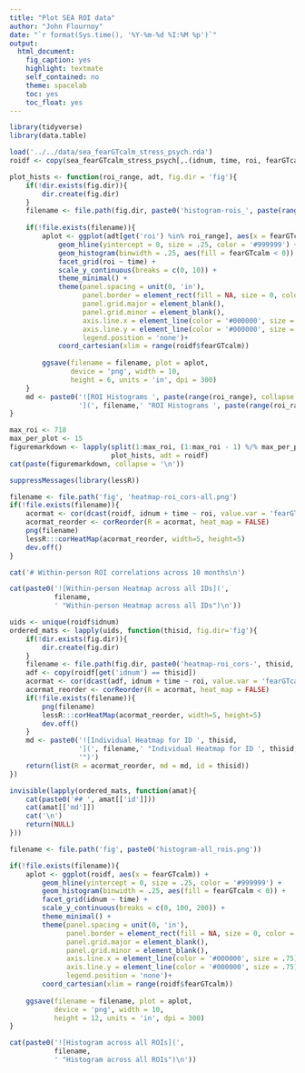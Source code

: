```yaml
---
title: "Plot SEA ROI data"
author: "John Flournoy"
date: "`r format(Sys.time(), '%Y-%m-%d %I:%M %p')`"
output: 
  html_document: 
    fig_caption: yes
    highlight: textmate
    self_contained: no
    theme: spacelab
    toc: yes
    toc_float: yes
---
```


```r
library(tidyverse)
library(data.table)
```


```r
load('../../data/sea_fearGTcalm_stress_psych.rda')
roidf <- copy(sea_fearGTcalm_stress_psych[,.(idnum, time, roi, fearGTcalm)])
```


```r
plot_hists <- function(roi_range, adt, fig.dir = 'fig'){
    if(!dir.exists(fig.dir)){
        dir.create(fig.dir)
    }
    filename <- file.path(fig.dir, paste0('histogram-rois_', paste(range(roi_range), collapse = '-'), '.png'))
    
    if(!file.exists(filename)){
        aplot <- ggplot(adt[get('roi') %in% roi_range], aes(x = fearGTcalm)) + 
            geom_hline(yintercept = 0, size = .25, color = '#999999') +
            geom_histogram(binwidth = .25, aes(fill = fearGTcalm < 0)) +
            facet_grid(roi ~ time) +
            scale_y_continuous(breaks = c(0, 10)) +
            theme_minimal() + 
            theme(panel.spacing = unit(0, 'in'),
                  panel.border = element_rect(fill = NA, size = 0, color = '#999999'),
                  panel.grid.major = element_blank(),
                  panel.grid.minor = element_blank(),
                  axis.line.x = element_line(color = '#000000', size = .75),
                  axis.line.y = element_line(color = '#000000', size = .75),
                  legend.position = 'none')+
            coord_cartesian(xlim = range(roidf$fearGTcalm))
        
        ggsave(filename = filename, plot = aplot, 
               device = 'png', width = 10, 
               height = 6, units = 'in', dpi = 300)
    }
    md <- paste0('![ROI Histograms ', paste(range(roi_range), collapse = '-'),
                 '](', filename,' "ROI Histograms ', paste(range(roi_range), collapse = '-'), '")')
}

max_roi <- 718
max_per_plot <- 15
figuremarkdown <- lapply(split(1:max_roi, (1:max_roi - 1) %/% max_per_plot), 
                         plot_hists, adt = roidf)
cat(paste(figuremarkdown, collapse = '\n'))
```

```r
suppressMessages(library(lessR))

filename <- file.path('fig', 'heatmap-roi_cors-all.png')
if(!file.exists(filename)){
    acormat <- cor(dcast(roidf, idnum + time ~ roi, value.var = 'fearGTcalm')[,-(1:2)])
    acormat_reorder <- corReorder(R = acormat, heat_map = FALSE)
    png(filename)
    lessR:::corHeatMap(acormat_reorder, width=5, height=5)
    dev.off()
}

cat('# Within-person ROI correlations across 10 months\n')

cat(paste0('![Within-person Heatmap across all IDs](', 
           filename, 
           ' "Within-person Heatmap across all IDs")\n'))

uids <- unique(roidf$idnum)
ordered_mats <- lapply(uids, function(thisid, fig.dir='fig'){
    if(!dir.exists(fig.dir)){
        dir.create(fig.dir)
    }
    filename <- file.path(fig.dir, paste0('heatmap-roi_cors-', thisid, '.png'))
    adf <- copy(roidf[get('idnum') == thisid])
    acormat <- cor(dcast(adf, idnum + time ~ roi, value.var = 'fearGTcalm')[,-(1:2)])
    acormat_reorder <- corReorder(R = acormat, heat_map = FALSE)
    if(!file.exists(filename)){
        png(filename)
        lessR:::corHeatMap(acormat_reorder, width=5, height=5)
        dev.off()
    }
    md <- paste0('![Individual Heatmap for ID ', thisid,
                 '](', filename,' "Individual Heatmap for ID ', thisid,
                 '")')
    return(list(R = acormat_reorder, md = md, id = thisid))
})

invisible(lapply(ordered_mats, function(amat){
    cat(paste0('## ', amat[['id']]))
    cat(amat[['md']])
    cat('\n')
    return(NULL)
}))
```

```r
filename <- file.path('fig', paste0('histogram-all_rois.png'))

if(!file.exists(filename)){
    aplot <- ggplot(roidf, aes(x = fearGTcalm)) + 
        geom_hline(yintercept = 0, size = .25, color = '#999999') +
        geom_histogram(binwidth = .25, aes(fill = fearGTcalm < 0)) +
        facet_grid(idnum ~ time) +
        scale_y_continuous(breaks = c(0, 100, 200)) +
        theme_minimal() + 
        theme(panel.spacing = unit(0, 'in'),
              panel.border = element_rect(fill = NA, size = 0, color = '#999999'),
              panel.grid.major = element_blank(),
              panel.grid.minor = element_blank(),
              axis.line.x = element_line(color = '#000000', size = .75),
              axis.line.y = element_line(color = '#000000', size = .75),
              legend.position = 'none')+
        coord_cartesian(xlim = range(roidf$fearGTcalm))
    
    ggsave(filename = filename, plot = aplot, 
           device = 'png', width = 10, 
           height = 12, units = 'in', dpi = 300)
}

cat(paste0('![Histogram across all ROIs](', 
           filename, 
           ' "Histogram across all ROIs")\n'))
```



